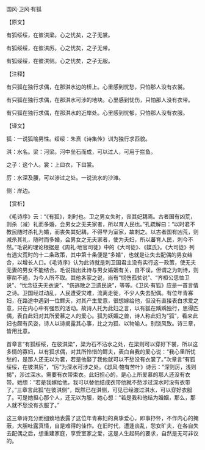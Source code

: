 

国风·卫风·有狐

【原文】

有狐绥绥，在彼淇梁。心之忧矣，之子无裳。

有狐绥绥，在彼淇厉。心之忧矣，之子无带。

有狐绥绥，在彼淇侧。心之忧矣，之子无服。

【注释】

有只狐在独行求偶，在那淇水边的桥上。心里感到忧愁，只怕那人没有衣裳。

有只狐在独行求偶，在那淇水可涉的地块。心里感到忧伤，只怕那人没有衣带。

有只狐在独行求偶，在那淇水的近岸处。心里感到忧郁，只怕那人没有衣服。

【译文】

狐：一说狐喻男性。绥绥：朱熹《诗集传》训为独行求匹貌。

淇：水名。梁：河梁。河中垒石而成，可以过人，可用于拦鱼。

之子：这个人。裳：上曰衣，下曰裳。

厉：水深及腰，可以涉过之处。一说流水的沙滩。

侧：岸边。

【赏析】

《毛诗序》云：“《有狐》，刺时也。卫之男女失时，丧其妃耦焉。古者国有凶荒，则杀（减）礼而多婚，会男女之无夫家者，所以育人民也。”孔疏解曰：“以时君不教民随时杀礼为婚，而丧失其妃耦，不得早为室家，故刺之。以古者国有凶荒，则减杀其礼，随时而多婚，会男女之无夫家者，使为夫妇，所以蕃育人民，刺今不然。”毛说的理论根据是《周礼·地官司徒》中的《大司徒》、《媒氏》。《大司徒》列有遇灾荒时的十二条政策，其中第十条便是“多婚”，也就是让失去配偶的男女结合，以增长人口。《毛诗序》认为此诗就是刺卫国君主没有实行这一政策，使无夫无妻的男女不能结合。毛说指出此诗与男女婚姻有关，自不误，但谓之为刺诗，则穿凿不通，为今人所不取。其他各家之说，尚有“悯伤孤贫说”、“齐桓公思恤卫说”、“忧念征夫无衣说”、“伤逃散之卫遗民说”，等等。《卫风·有狐》应是一首言情之诗。卫国经过动乱，人民遭受灾难，流离走徙，不少人失去配偶。有位年青寡妇，在路途中遇到一位鳏夫，对其产生爱意，很想嫁给他，但没有直接表白求爱之意，只在内心中有强烈的活动。故诗人托为此妇之言，以有狐在踽踽独行，思得匹偶，表白此妇对其所爱慕之人的爱心。狐为妖媚之兽，诗人称此妇为“狐”，看来此妇也颇有风姿，诗人以诗揭露其心事，比之为狐、以物喻人。别饶风致。诗三章，皆用比意。

首章言“有狐绥绥，在彼淇梁”，梁为石不沾水之处，在梁则可以穿好下裳，所以这多情的寡妇，以有狐求偶，对其所怜惜的鳏夫，表白自我的爱心说：“我心里所忧愁的，是那人还无以为裳，若是他娶了我他就可以不愁没有衣裳了。”次章言“有狐绥绥，在彼淇厉”，“厉”为深水可涉之处。《邶风·匏有苦叶》诗云：“深则厉，浅则揭”，涉过深水。需要有衣带束衣。此妇担心的，是心上所爱慕的那人还没有衣带。她想：“若是我嫁给他，我可以替他结成衣带他就不愁涉过深水时没有衣带了。”三章言此狐“在彼淇侧”，既然已在淇侧，可见已经渡过淇水，可以穿好衣服了。可是她担心那个人，还无以为服，她心想：“若是我和他结为婚姻，那么，那人就不愁没有衣服了。”

这三章诗充分而细致地表露了这位年青寡妇的真挚爱心，即事抒怀，不作内心的掩蔽，大胆吐露真情，自是难得的佳作。在旧时代，遭逢丧乱，怨女旷夫，在各自失去配偶之后，想重建家庭，享受室家之爱，这是人生起码的要求，自然是无可非议的。

